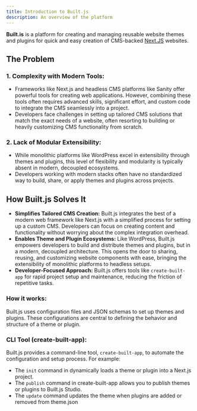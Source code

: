 ```yaml
---
title: Introduction to Built.js
description: An overview of the platform
---
```


**Built.is** is a platform for creating and managing reusable website themes and plugins for quick and easy creation of CMS-backed [Next.JS](https://nextjs.org) websites. 

## The Problem
### 1. Complexity with Modern Tools:
- Frameworks like Next.js and headless CMS platforms like Sanity offer powerful tools for creating web applications. However, combining these tools often requires advanced skills, significant effort, and custom code to integrate the CMS seamlessly into a project.
- Developers face challenges in setting up tailored CMS solutions that match the exact needs of a website, often resorting to building or heavily customizing CMS functionality from scratch.

### 2. Lack of Modular Extensibility:
- While monolithic platforms like WordPress excel in extensibility through themes and plugins, this level of flexibility and modularity is typically absent in modern, decoupled ecosystems.
- Developers working with modern stacks often have no standardized way to build, share, or apply themes and plugins across projects.

## How Built.js Solves It
- **Simplifies Tailored CMS Creation:** Built.js integrates the best of a modern web framework like Next.js with a simplified process for setting up a custom CMS. Developers can focus on creating content and functionality without worrying about the complex integration overhead.
- **Enables Theme and Plugin Ecosystems:** Like WordPress, Built.js empowers developers to build and distribute themes and plugins, but in a modern, decoupled architecture. This opens the door to sharing, reusing, and customizing website components with ease, bringing the extensibility of monolithic platforms to headless setups.
- **Developer-Focused Approach:** Built.js offers tools like `create-built-app` for rapid project setup and maintenance, reducing the friction of repetitive tasks.

### How it works:
Built.js uses configuration files and JSON schemas to set up themes and plugins. These configurations are central to defining the behavior and structure of a theme or plugin.

### CLI Tool (create-built-app):
Built.js provides a command-line tool, `create-built-app`, to automate the configuration and setup process. For example:
- The `init` command in dynamically loads a theme or plugin into a Next.js project.
- The `publish` command in create-built-app allows you to publish themes or plugins to Built.js Studio.
- The `update` command updates the theme when plugins are added or removed from theme.json​